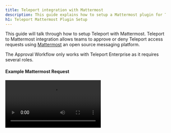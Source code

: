 ```yaml
---
title: Teleport integration with Mattermost
description: This guide explains how to setup a Mattermost plugin for Teleport for privilege elevation approvals.
h1: Teleport Mattermost Plugin Setup
---
```


This guide will talk through how to setup Teleport with Mattermost. Teleport to
Mattermost integration allows teams to approve or deny Teleport access requests
using [Mattermost](https://mattermost.com/) an open source messaging platform.

<Admonition type="warning">
  The Approval Workflow only works with Teleport Enterprise as it requires several roles.
</Admonition>

#### Example Mattermost Request

<video controls>
  <source
    src="../../../img/enterprise/plugins/mattermost/mattermost.mp4"
    type="video/mp4"
  />

  <source
    src="../../../img/enterprise/plugins/mattermost/mattermost.webm"
    type="video/webm"
  />

  Your browser does not support the video tag.
</video>

## Setup

### Prerequisites

This guide assumes that you have:

- Teleport Enterprise 4.2.8 or newer.
- Admin privileges with access to `tctl`.
- Mattermost account with admin privileges. This plugin has been tested with Mattermost 5.x.

#### Setting up Mattermost to work with the bot

![Enable Mattermost bots](../../../img/enterprise/plugins/mattermost/mattermost_admin_console_integrations_bot_accounts.png)

In Mattermost, go to "System Console" → "Integrations" → "Enable Bot Account Creation" → Set to `True`.
This will allow us to create a new bot account that the Teleport bot will use.

Go back to your team, then "Integrations" → "Bot Accounts" → "Add Bot Account".

The new bot account will need the `Post All` permission.

**App Icon:** <a href="../../../img/enterprise/plugins/teleport_bot@2x.png" download>Download Teleport Bot Icon</a>.

![Enable Mattermost Bots](../../../img/enterprise/plugins/mattermost/mattermost_bot.png)

##### Create an OAuth 2.0 application

In Mattermost, go to "System Console" → "Integrations" → "OAuth 2.0 Applications".

- Set Callback URLs to the location of your Teleport Proxy.

![Create OAuth Application](../../../img/enterprise/plugins/mattermost/mattermost_OAuth_token.png)

The confirmation screen after you've created the bot will give you the access token.
We'll use this in the config later.

#### Create User and Role for access

Log into Teleport Authentication Server, this is where you normally run `tctl`. Create a
new user and role that only has API access to the `access_request` API. The below script
will create a yaml resource file for a new user and role.

```yaml
# This command will create two Teleport Yaml resources, a new Teleport user and a
# Role for that users that can only approve / list requests.
$ cat > rscs.yaml <<EOF
kind: user
metadata:
  name: access-plugin-mattermost
spec:
  roles: ['access-plugin-mattermost']
version: v2
---
kind: role
metadata:
  name: access-plugin-mattermost
spec:
  allow:
    rules:
      - resources: ['access_request']
        verbs: ['list','read','update']
    # Teleport currently refuses to issue certs for a user with 0 logins,
    # this restriction may be lifted in future versions.
    logins: ['access-plugin-mattermost']
version: v3
EOF

# Run this to create the user and role in Teleport.
$ tctl create -f rscs.yaml
```

#### Export access-plugin certificate

Teleport Plugin use the `access-plugin-mattermost` role and user to perform the approval. We export the identity files, using [`tctl auth sign`](https://gravitational.com/teleport/docs/cli-docs/#tctl-auth-sign).

```bash
$ tctl auth sign --format=tls --user=access-plugin-mattermost --out=auth --ttl=8760h
# ...
```

The above sequence should result in three PEM encoded files being generated: `auth.crt`, `auth.key`, and `auth.cas` (certificate, private key, and CA certs respectively).  We'll reference the auth.crt, auth.key, and auth.cas files later when [configuring the plugins](#configuring-mattermost-bot).

<Admonition
  type="note"
  title="Certificate Lifetime"
>
  By default, [`tctl auth sign`](https://gravitational.com/teleport/docs/cli-docs/#tctl-auth-sign) produces certificates with a relatively short lifetime. For production deployments, the `--ttl` flag can be used to ensure a more practical certificate lifetime. `--ttl=8760h` exports a 1 year token
</Admonition>

## Downloading and installing the plugin

We recommend installing the Teleport Plugins alongside the Teleport Proxy. This is an ideal
location as plugins have a low memory footprint, and will require both public internet access
and Teleport Auth access.  We currently only provide linux-amd64 binaries, you can also
compile these plugins from [source](https://github.com/gravitational/teleport-plugins/tree/master/access/mattermost).

```bash
$ wget https://get.gravitational.com/teleport-access-mattermost-v(=teleport.plugin.version=)-linux-amd64-bin.tar.gz
$ tar -xzf teleport-access-mattermost-v(=teleport.plugin.version=)-linux-amd64-bin.tar.gz
$ cd teleport-access-mattermost
$ ./install
$ which teleport-mattermost
/usr/local/bin/teleport-mattermost
```

Run `./install` in from 'teleport-mattermost' or place the executable in the appropriate `/usr/bin` or `/usr/local/bin` on the server installation.

### Configuring Mattermost bot

Mattermost Bot uses a config file in TOML format. Generate a boilerplate config by
running the following command:

```bash
$ teleport-mattermost configure > teleport-mattermost.toml
$ sudo mv teleport-mattermost.toml /etc
```

Then, edit the config as needed.

```yaml
(!examples/resources/plugins/teleport-mattermost.toml!)
```

### Testing the plugin

With the config above, you should be able to run the bot invoking
`teleport-mattermost start -d`. The will provide some debug information to make sure
the bot can connect to Mattermost.

```bash
$ teleport-mattermost start -d
DEBU   DEBUG logging enabled logrus/exported.go:117
INFO   Starting Teleport Access Mattermost Bot (=teleport.plugin.version=)-dev.1: mattermost/main.go:140
DEBU   Checking Teleport server version mattermost/main.go:234
DEBU   Starting a request watcher... mattermost/main.go:296
DEBU   Starting Mattermost API health check... mattermost/main.go:186
DEBU   Starting secure HTTPS server on :8081 utils/http.go:146
DEBU   Watcher connected mattermost/main.go:260
DEBU   Mattermost API health check finished ok mattermost/main.go:19
```

### Setup with SystemD

In production, we recommend starting teleport plugin daemon via an init system like systemd . Here's the recommended Teleport Plugin service unit file for systemd:

```bash
(!examples/systemd/plugins/teleport-mattermost.service!)
```

Save this as `teleport-mattermost.service`.

## Audit log

The plugin will let anyone with access to the Mattermost channel requests so it's
important to review Teleport's audit log.

## Feedback

If you have any issues with this plugin please create an [issue here](https://github.com/gravitational/teleport-plugins/issues/new).
